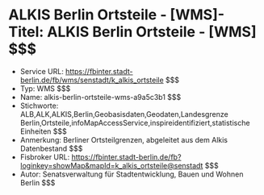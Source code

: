 # ALKIS Berlin Ortsteile - [WMS]- Titel: ALKIS Berlin Ortsteile - [WMS] $$$
- Service URL: https://fbinter.stadt-berlin.de/fb/wms/senstadt/k_alkis_ortsteile $$$
- Typ: WMS $$$
- Name: alkis-berlin-ortsteile-wms-a9a5c3b1 $$$
- Stichworte: ALB,ALK,ALKIS,Berlin,Geobasisdaten,Geodaten,Landesgrenze Berlin,Ortsteile,infoMapAccessService,inspireidentifiziert,statistische Einheiten $$$
- Anmerkung: Berliner Ortsteilgrenzen, abgeleitet aus dem Alkis Datenbestand $$$
- Fisbroker URL: https://fbinter.stadt-berlin.de/fb?loginkey=showMap&mapId=k_alkis_ortsteile@senstadt $$$
- Autor: Senatsverwaltung für Stadtentwicklung, Bauen und Wohnen Berlin $$$
